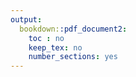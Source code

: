 ```yaml
---
output:
  bookdown::pdf_document2:
    toc : no
    keep_tex: no
    number_sections: yes
---
```


<!-- Note this section is Required -->

\thispagestyle{empty}
\begin{singlespace} 
\begin{center}

\Huge

\textbf{CONVERGENCE AND CONFLAGRATION: WILDFIRES AND SHIFTING LANDSCAPES IN THE CACHE LA POUDRE CANYON, COLORADO}

\Large

\vspace{8mm}

by

\vspace{8mm}

\huge

Maya Daurio

\Large

\vspace{8mm}

B.A., Skidmore College, 2002

M.S., University of Montana, 2009

\vspace{10mm}

A DISSERTATION SUBMITTED IN PARTIAL FULFILLMENT OF THE REQUIREMENTS FOR THE DEGREE OF

\vspace{5mm}

DOCTOR OF PHILOSOPHY

\vspace{5mm}
in

\vspace{5mm}

THE FACULTY OF GRADUATE AND POSTDOCTORAL STUDIES

\vspace{5mm}

(Anthropology)

\vspace{5mm}

THE UNIVERSITY OF BRITISH COLUMBIA

\vspace{5mm}

(Vancouver)

\vspace{6mm}

April 2025

© Maya Daurio, 2025

\end{center}
\end{singlespace}
\normalsize
\clearpage
